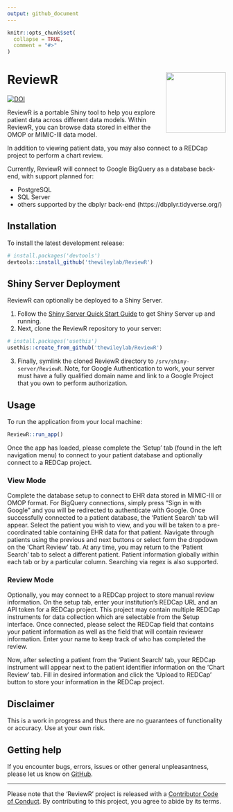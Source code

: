 ```yaml
---
output: github_document
---
```


<!-- README.md is generated from README.Rmd. Please edit that file -->

```r
knitr::opts_chunk$set(
  collapse = TRUE,
  comment = "#>"
)
```

# ReviewR <img src='man/figures/logo.png' align="right" height="138.5" />
<!-- badges: start -->
[![DOI](https://zenodo.org/badge/DOI/10.5281/zenodo.1488534.svg)](https://doi.org/10.5281/zenodo.1488534)
<!-- badges: end -->

ReviewR is a portable Shiny tool to help you explore patient data across different data models. Within ReviewR, you can browse data stored in either the OMOP or MIMIC-III data model.

In addition to viewing patient data, you may also connect to a REDCap project to perform a chart review.

Currently, ReviewR will connect to Google BigQuery as a database back-end, with support planned for:

  * PostgreSQL
  * SQL Server
  * others supported by the dbplyr back-end (https://dbplyr.tidyverse.org/)

## Installation

To install the latest development release:
```r
# install.packages('devtools')
devtools::install_github('thewileylab/ReviewR')
```

## Shiny Server Deployment

ReviewR can optionally be deployed to a Shiny Server. 

1. Follow the [Shiny Server Quick Start Guide](https://support.rstudio.com/hc/en-us/articles/360011458854-Shiny-Server-Quick-Start-Installation-and-Configuration) to get Shiny Server up and running. 
2. Next, clone the ReviewR repository to your server: 
```r
# install.packages('usethis')
usethis::create_from_github('thewileylab/ReviewR')
```
3. Finally, symlink the cloned ReviewR directory to `/srv/shiny-server/ReviewR`. Note, for Google Authentication to work, your server must have a fully qualified domain name and link to a Google Project that you own to perform authorization. 

## Usage
To run the application from your local machine:
```r
ReviewR::run_app()
```

Once the app has loaded, please complete the 'Setup' tab (found in the left navigation menu) to connect to your patient database and optionally connect to a REDCap project.

### View Mode

Complete the database setup to connect to EHR data stored in MIMIC-III or OMOP format. For BigQuery connections, simply press "Sign in with Google" and you will be redirected to authenticate with Google. Once successfully connected to a patient database, the 'Patient Search' tab will appear. Select the patient you wish to view, and you will be taken to a pre-coordinated table containing EHR data for that patient. Navigate through patients using the previous and next buttons or select form the dropdown on the 'Chart Review' tab. At any time, you may return to the 'Patient Search' tab to select a different patient. Patient information globally within each tab or by a particular column. Searching via regex is also supported.

### Review Mode

Optionally, you may connect to a REDCap project to store manual review information. On the setup tab, enter your institution's REDCap URL and an API token for a REDCap project. This project may contain multiple REDCap instruments for data collection which are selectable from the Setup interface. Once connected, please select the REDCap field that contains your patient information as well as the field that will contain reviewer information. Enter your name to keep track of who has completed the review.

Now, after selecting a patient from the 'Patient Search' tab, your REDCap instrument will appear next to the patient identifier information on the 'Chart Review' tab. Fill in desired information and click the 'Upload to REDCap' button to store your information in the REDCap project. 

## Disclaimer
This is a work in progress and thus there are no guarantees of functionality or accuracy. Use at your own risk.

## Getting help

If you encounter bugs, errors, issues or other general unpleasantness, please let us know on [GitHub](https://github.com/thewileylab/ReviewR/issues).

---
Please note that the 'ReviewR' project is released with a [Contributor Code of Conduct](CODE_OF_CONDUCT.md). By contributing to this project, you agree to abide by its terms.
